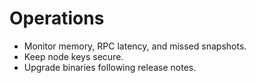 # Operations

- Monitor memory, RPC latency, and missed snapshots.
- Keep node keys secure.
- Upgrade binaries following release notes.
